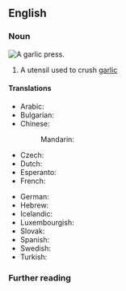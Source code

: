 {{also|garlic-press}}

==English==

===Noun===
[[File:Presse-ail ikéa koncis 01.jpg|thumb|A garlic press.]]
{{en-noun|es}}
# A utensil used to crush [[garlic]]

====Translations====
{{trans-top|ustensil}}
* Arabic: {{t|ar|هراسة الثوم}}
* Bulgarian: {{t|bg|пре́са на чесън|f}}
* Chinese:
*: Mandarin: {{t+|cmn|蒜茸鉗|sc=Hani}}
* Czech: {{t|cs|lis na česnek}}
* Dutch: {{t|nl|knoflookpers|f}}
* Esperanto: {{t|eo|ajlopremilo}}
* French: {{t+|fr|presse-ail|m}}
{{trans-mid}}
* German: {{t+|de|Knoblauchpresse|f}}
* Hebrew: {{t|he|כותש שום}}
* Icelandic: {{t+|is|hvítlaukspressa|f}}
* Luxembourgish: {{t|lb|Knuewelekspress|f}}
* Slovak: {{t|sk|lis na cesnak}}
* Spanish: {{t|es|prensa de ajo|f}}
* Swedish: {{t+|sv|vitlökspress}}
* Turkish: {{t|tr|sarımsak ezici}}
{{trans-bottom}}

===Further reading===
{{projectlinks|wikipedia}}